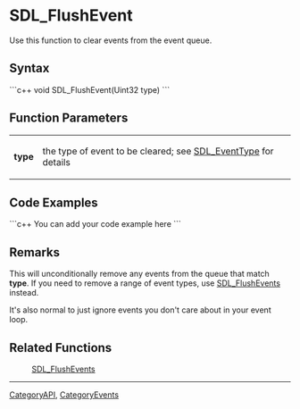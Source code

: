 <!-- pragma section-numbers off -->
<!-- pragma disable-camelcase -->

= SDL_FlushEvent =
Use this function to clear events from the event queue.


== Syntax ==
```c++
void SDL_FlushEvent(Uint32 type)
```

== Function Parameters ==
{|
|'''type'''
|the type of event to be cleared; see [[SDL_EventType]] for details
|}

== Code Examples ==
```c++
You can add your code example here
```

== Remarks ==
This will unconditionally remove any events from the queue that match '''type'''. If you need to remove a range of event types, use [[SDL_FlushEvents]] instead.

It's also normal to just ignore events you don't care about in your event loop.

== Related Functions ==
:[[SDL_FlushEvents]]

----
[[CategoryAPI]], [[CategoryEvents]]
